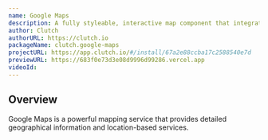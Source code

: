 ```yaml
---
name: Google Maps
description: A fully styleable, interactive map component that integrates seamlessly with your Clutch projects.
author: Clutch
authorURL: https://clutch.io
packageName: clutch.google-maps
projectURL: https://app.clutch.io/#/install/67a2e88ccba17c2588540e7d
previewURL: https://683f0e73d3e08d9996d99286.vercel.app
videoId:
---
```


## Overview

Google Maps is a powerful mapping service that provides detailed geographical information and location-based services.
